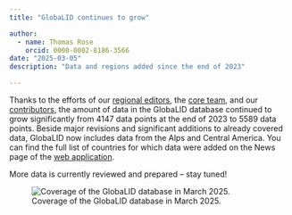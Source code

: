 ```yaml
---
title: "GlobaLID continues to grow"

author: 
  - name: Thomas Rose
    orcid: 0000-0002-8186-3566
date: "2025-03-05"
description: "Data and regions added since the end of 2023"

---
```


Thanks to the efforts of our [regional editors](../team.qmd#regional-editors), the [core team](../team.qmd#core-team), and our [contributors](../team.qmd#contributors-data), the amount of data in the GlobaLID database continued to grow significantly from 4147 data  points at the end of 2023 to 5589 data points. Beside major revisions and significant additions to already covered data, GlobaLID now includes data from the Alps and Central America. You can find the full list of countries for which data were added on the News page of the [web application](https://globalid.dmt-lb.de/). 

More data is currently reviewed and prepared – stay tuned! 

![Coverage of the GlobaLID database in March 2025.](../assets/blog/Blog_Data2025.png)